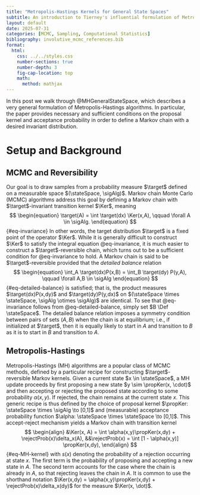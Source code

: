 ```yaml
---
title: "Metropolis-Hastings Kernels for General State Spaces"
subtitle: An introduction to Tierney's influential formulation of Metropolis-Hastings algorithms.
layout: default
date: 2025-07-31
categories: [MCMC, Sampling, Computational Statistics]
bibliography: involutive_mcmc_references.bib
format:
  html:
    css: ../../styles.css
    number-sections: true
    number-depth: 3
    fig-cap-location: top
    math:
      method: mathjax
---
```


<div class="hidden-macros">
$$
\newcommand{\R}{\mathbb{R}}
\newcommand{\E}{\mathbb{E}}
\newcommand{\Pr}{\mathbb{P}}
\newcommand{\given}{\mid}
\newcommand{\Def}{:=}
\newcommand{\stateSpace}{\mathsf{X}}
\newcommand{\sigAlg}{\mathcal{A}}
\newcommand{\target}{\mu}
\newcommand{\Ker}{P}
\newcommand{\propKer}{Q}
\newcommand{\stateProp}{x^\prime}
\newcommand{\rejectProb}{s}
$$
</div>

In this post we walk through @MHGeneralStateSpace, which describes
a very general formulation of Metropolis-Hastings algorithms. In particular,
the paper provides necessary and sufficient conditions on the proposal kernel
and acceptance probability in order to define a Markov chain with a desired
invariant distribution.

# Setup and Background

## MCMC and Reversibility
Our goal is to draw samples from a probability measure $\target$ defined
on a measurable space $(\stateSpace, \sigAlg)$. Markov chain Monte Carlo
(MCMC) algorithms address this goal by defining a Markov chain with
$\target$-invariant transition kernel $\Ker$, meaning
$$
\begin{equation}
\target(A) = \int \target(dx) \Ker(x,A), \qquad \forall A \in \sigAlg.
\end{equation}
$$ {#eq-invariance}
In other words, the target distribution $\target$ is a fixed point of the
operator $\Ker$. While it is generally difficult to construct $\Ker$ to
satisfy the integral equation @eq-invariance, it is much easier to construct
a $\target$-reversible chain, which turns out to be a sufficient condition
for @eq-invariance to hold. A Markov chain is said to be $\target$-reversible
provided that the *detailed balance* relation
$$
\begin{equation}
\int_A \target(dx)P(x,B) = \int_B \target(dy) P(y,A),
\qquad \forall A,B \in \sigAlg
\end{equation}
$$ {#eq-detailed-balance}
is satisfied; that is, the product measures
$\target(dx)P(x,dy)$ and $\target(dy)P(y,dx)$ on
$(\stateSpace \times \stateSpace, \sigAlg \otimes \sigAlg)$ are identical.
To see that @eq-invariance follows from @eq-detailed-balance, simply set
$B \Def \stateSpace$. The detailed balance relation imposes a symmetry
condition between pairs of sets $(A,B)$ when the chain is at equilibrium;
i.e., if initialized at $\target$, then it is equally likely to start in
$A$ and transition to $B$ as it is to start in $B$ and transition to $A$.

## Metropolis-Hastings
Metropolis-Hastings (MH) algorithms are a popular class of MCMC methods, defined
by a particular recipe for constructing $\target$-reversible Markov kernels.
Given a current state $x \in \stateSpace$, a MH update proceeds by first
proposing a new state $y \sim \propKer(x, \cdot)$ and then accepting
or rejecting the proposed state according to some probability
$\alpha(x,y)$. If rejected, the chain remains at the current state $x$.
This generic recipe is thus defined by the choice of proposal kernel
$\propKer: \stateSpace \times \sigAlg \to [0,1]$ and (measurable) acceptance
probability function $\alpha: \stateSpace \times \stateSpace \to [0,1]$.
This accept-reject mechanism yields a Markov chain with transition kernel
$$
\begin{align}
&\Ker(x, A) = \int \alpha(x,y)\propKer(x,dy) + \rejectProb(x)\delta_x(A),
&&\rejectProb(x) = \int [1 - \alpha(x,y)] \propKer(x,dy),
\end{align}
$$ {#eq-MH-kernel}
with $s(x)$ denoting the probability of a rejection occurring at state $x$.
The first term is the probability of proposing and accepting a new state in
$A$. The second term accounts for the case where the chain is already in
$A$, so that rejecting leaves the chain in $A$. It is common to use the
shorthand notation
$\Ker(x,dy) = \alpha(x,y)\propKer(x,dy) + \rejectProb(x)\delta_x(dy)$
for the measure $\Ker(x, \dot)$.
